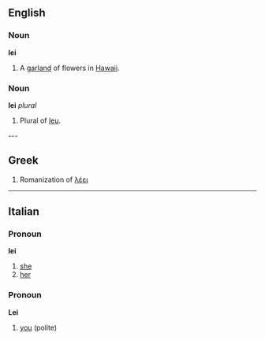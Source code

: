 ==English==
===Noun===
'''lei'''

#A [[garland]] of flowers in [[Hawaii]].

===Noun===
'''lei''' ''plural''

#Plural of [[leu]].

---
==Greek==
#Romanization of [[λέει]]
----
==Italian==
===Pronoun===
'''lei'''

# [[she]]
# [[her]]

===Pronoun===
'''Lei'''

# [[you]] (polite)